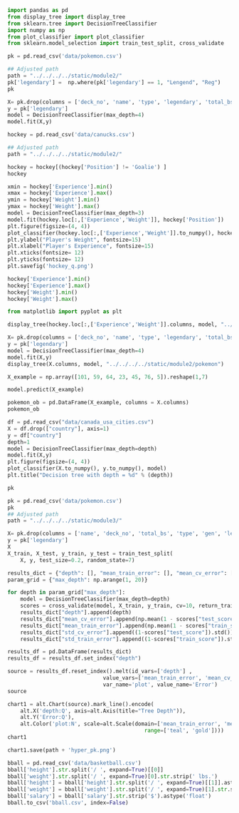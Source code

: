 
```python
import pandas as pd
from display_tree import display_tree
from sklearn.tree import DecisionTreeClassifier
import numpy as np
from plot_classifier import plot_classifier
from sklearn.model_selection import train_test_split, cross_validate 
```



```python
pk = pd.read_csv('data/pokemon.csv')

## Adjusted path 
path = "../../../../static/module2/"
pk['legendary'] =  np.where(pk['legendary'] == 1, "Lengend", "Reg")
pk

X= pk.drop(columns = ['deck_no', 'name', 'type', 'legendary', 'total_bs'])
y = pk['legendary']
model = DecisionTreeClassifier(max_depth=4)
model.fit(X,y)
```


```python
hockey = pd.read_csv('data/canucks.csv')

## Adjusted path 
path = "../../../../static/module2/"

hockey = hockey[(hockey['Position'] != 'Goalie') ]
hockey
```

```python

xmin = hockey['Experience'].min()
xmax = hockey['Experience'].max()
ymin = hockey['Weight'].min()
ymax = hockey['Weight'].max()
model = DecisionTreeClassifier(max_depth=3)
model.fit(hockey.loc[:,['Experience','Weight']], hockey['Position'])
plt.figure(figsize=(4, 4))
plot_classifier(hockey.loc[:,['Experience','Weight']].to_numpy(), hockey['Position'].to_numpy(), model, lims=(0,15,160,230), ticks=True)
plt.ylabel("Player's Weight", fontsize=15)
plt.xlabel("Player's Experience", fontsize=15)
plt.xticks(fontsize= 12)
plt.yticks(fontsize= 12)
plt.savefig('hockey_q.png')
```

```python
hockey['Experience'].min()
hockey['Experience'].max()
hockey['Weight'].min()
hockey['Weight'].max()
```

```python
from matplotlib import pyplot as plt


```


```python

display_tree(hockey.loc[:,['Experience','Weight']].columns, model, "../../../../static/module2/module_hockey2")

```

```python
X= pk.drop(columns = ['deck_no', 'name', 'type', 'legendary', 'total_bs'])
y = pk['legendary']
model = DecisionTreeClassifier(max_depth=4)
model.fit(X,y)
display_tree(X.columns, model, "../../../../static/module2/pokemon")

```

```python
X_example = np.array([101, 59, 64, 23, 45, 76, 5]).reshape(1,7)

model.predict(X_example)
```

```python
pokemon_ob = pd.DataFrame(X_example, columns = X.columns)
pokemon_ob
```


```python
df = pd.read_csv("data/canada_usa_cities.csv")
X = df.drop(["country"], axis=1)
y = df["country"]
depth=1
model = DecisionTreeClassifier(max_depth=depth)
model.fit(X,y)
plt.figure(figsize=(4, 4))
plot_classifier(X.to_numpy(), y.to_numpy(), model)
plt.title("Decision tree with depth = %d" % (depth))
```
```python
pk
```

```python
pk = pd.read_csv('data/pokemon.csv')
pk
## Adjusted path 
path = "../../../../static/module3/"

X= pk.drop(columns = ['name', 'deck_no', 'total_bs', 'type', 'gen', 'legendary', 'defense', 'sp_attack','sp_defense', 'attack'])
y = pk['legendary']
X
X_train, X_test, y_train, y_test = train_test_split(
    X, y, test_size=0.2, random_state=7)
```

```python
results_dict = {"depth": [], "mean_train_error": [], "mean_cv_error": [], "std_cv_error" : [], "std_train_error":[]}
param_grid = {"max_depth": np.arange(1, 20)}

for depth in param_grid["max_depth"]:
    model = DecisionTreeClassifier(max_depth=depth)
    scores = cross_validate(model, X_train, y_train, cv=10, return_train_score=True)
    results_dict["depth"].append(depth)
    results_dict["mean_cv_error"].append(np.mean(1 - scores["test_score"]))
    results_dict["mean_train_error"].append(np.mean(1 - scores["train_score"]))
    results_dict["std_cv_error"].append((1-scores["test_score"]).std())
    results_dict["std_train_error"].append((1-scores["train_score"]).std())

results_df = pd.DataFrame(results_dict)
results_df = results_df.set_index("depth")
```


```python
source = results_df.reset_index().melt(id_vars=['depth'] , 
                              value_vars=['mean_train_error', 'mean_cv_error'], 
                              var_name='plot', value_name='Error')
source
```


```python
chart1 = alt.Chart(source).mark_line().encode(
    alt.X('depth:Q', axis=alt.Axis(title="Tree Depth")),
    alt.Y('Error:Q'),
    alt.Color('plot:N', scale=alt.Scale(domain=['mean_train_error', 'mean_cv_error'],
                                           range=['teal', 'gold'])))
chart1
```

```python
chart1.save(path + 'hyper_pk.png')
```


```python
bball = pd.read_csv('data/basketball.csv')
bball['height'].str.split('/ ', expand=True)[[0]]
bball['weight'].str.split('/ ', expand=True)[0].str.strip(' lbs.')
bball['height'] = bball['height'].str.split('/ ', expand=True)[[1]].astype('float')
bball['weight'] = bball['weight'].str.split('/ ', expand=True)[1].str.strip(' kg.').astype('float')
bball['salary'] = bball['salary'].str.strip('$').astype('float')
bball.to_csv('bball.csv', index=False)
```

